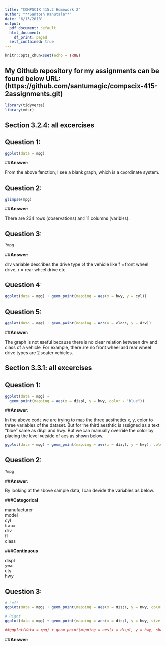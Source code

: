 ```yaml
---
title: "COMPSCIX 415.2 Homework 2"
author: "**Santosh Kanutala**"
date: "6/13/2018"
output:
  pdf_document: default
  html_document: 
    df_print: paged
  self_contained: true
---
```


```r
knitr::opts_chunk$set(echo = TRUE)
```

## **My Github repository for my assignments can be found below URL:                      (https://github.com/santumagic/compscix-415-2assignments.git)**

```r
library(tidyverse)
library(mdsr)
```

## **Section 3.2.4: all excercises**

## **Question 1:**

```r
ggplot(data = mpg)

```

##**Answer:** 

From the above function, I see a blank graph, which is a coordinate system.


## **Question 2:**

```r
glimpse(mpg)

```

##**Answer:**

There are 234 rows (observations) and 11 columns (varibles).


## **Question 3:**

```r
?mpg
```

##**Answer:**

drv variable describes the drive type of the vehicle like f = front wheel drive, r = rear wheel drive etc. 


## **Question 4:**

```r
ggplot(data = mpg) + geom_point(mapping = aes(x = hwy, y = cyl))

```



## **Question 5:**

```r
ggplot(data = mpg) + geom_point(mapping = aes(x = class, y = drv))
```

##**Answer:**

The graph is not useful because there is no clear relation between drv and class of a vehicle. For example, there are no front wheel and rear wheel drive types are 2 seater vehicles.


## **Section 3.3.1: all excercises**

## **Question 1:**

```r
ggplot(data = mpg) +
  geom_point(mapping = aes(x = displ, y = hwy, color = "blue"))

```
##**Answer:**

In the above code we are trying to map the three aesthetics x, y, color to three variables of the dataset. But for the third aesthtic is assigned as a text "blue" same as displ and hwy. But we can manually override the color by placing the level outside of aes as shown below.


```r
ggplot(data = mpg) + geom_point(mapping = aes(x = displ, y = hwy), color = "blue")

```




## **Question 2:**

```r
?mpg
```

##**Answer:**

By looking at the above sample data, I can devide the variables as below.

###**Categorical**

manufacturer  
model  
cyl  
trans  
drv  
fl  
class  

###**Continuous**

displ  
year  
cty  
hwy  


## **Question 3:**

```r
# Left  
ggplot(data = mpg) + geom_point(mapping = aes(x = displ, y = hwy, color = year))

# Right  
ggplot(data = mpg) + geom_point(mapping = aes(x = displ, y = hwy, size = year))

##ggplot(data = mpg) + geom_point(mapping = aes(x = displ, y = hwy, shape = year))

```

##**Answer:**



